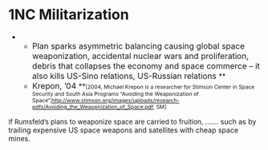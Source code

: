 =1NC Militarization= 
**<span style="font-size: 12pt;">Plan sparks asymmetric balancing causing global space weaponization, accidental nuclear wars and proliferation, debris that collapses the economy and space commerce – it also kills US-Sino relations, US-Russian relations </span>**
**<span style="font-size: 12pt;">Krepon, ’04 </span>**<span style="font-size: 8pt;">[2004, Michael Krepon is a researcher for Stimson Center in Space Security and South Asia Programs “Avoiding the Weaponization of Space”,</span><span style="color: black; font-size: 8pt;">[[http://www.stimson.org/images/uploads/research-pdfs/Avoiding_the_Weaopnization_of_Space.pdf]]</span><span style="font-size: 8pt;">, SM]</span>
<span style="font-size: 10pt;">If Rumsfeld’s plans to weaponize space are carried to fruition, ……. </span>such as by trailing expensive US space weapons and satellites with cheap space mines.